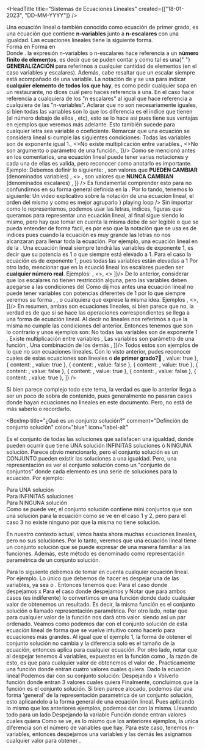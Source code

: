 <HeadTitle
  title="Sistemas de Ecuaciones Lineales"
  created={["18-01-2023", "DD-MM-YYYY"]}
/>

[//]: # "Definción de Ecuación lineal"

<Sep />
<TitleSection txt="Ecuaciones lineales" nr={1} />
<Ref id="ecuaciones lineales" />
<BoxImp
  title="¿Qué es una ecuación lineal?"
  comment="Definición de ecuación lineal"
  color="orange"
  icon="flag"
  id="def_ec_lin"
>
  Una ecuación lineal o también conocido como ecuación de primer grado, es una
  ecuación que contiene <b>n-variables</b> junto a <b>n-escalares</b> con una
  igualdad. Las ecuaciones lineales tiene la siguiente forma.
  <div className="grid grid-rows-2 md:grid-rows-none md:grid-cols-2 gap-2">
    <BoxSimp className="bg-back/5 ">
      <Ltx txt="ax+by=c" />
      <LComment>
        Forma en <Ltx txt="\mathbb{R^2}" />
      </LComment>
    </BoxSimp>
    <BoxSimp className="bg-back/5 ">
      <Ltx txt="a_1x_1+a_2x_2+\cdots+a_nx_n=b_1" />
      <LComment>
        Forma en <Ltx txt="\mathbb{R^n}" />
      </LComment>
    </BoxSimp>
  </div>
  Donde <Ltx txt="a_i, x_{i} \in \mathbb{R}" />.
</BoxImp>
<BComment type="note">
  la expresión n-variables o n-escalares hace referencia a un
  <b>número finito de elementos</b>, es decir que se puden contar y como tal es una{" "}
  <b>GENERALIZACIÓN</b> para referirnos a cualquier cantidad de elementos (en el
  caso variables y escalares). Además, cabe resaltar que un escalar siempre está
  acompañado de una variable.
</BComment>
<BComment>
  La notación de <Ltx txt="a_{i}" /> y <Ltx txt="x_{i}" /> se usa para indicar
  <b>cualquier elemento de todos los que hay</b>, es como pedir cualquier sopa en
  un restaurante, no dices cual pero haces referencia a una. En el caso
  <Ltx txt="a_{i}" /> hace referencia a cualquiera de los "n escalares" al igual
  que <Ltx txt="x_{i}" /> hace referencia a cualquiera de las "n-variables".
</BComment>
<BComment type="alert">
  Aclarar que <Ltx txt="x_{0}, x_{1}, x_{2}, \cdots, x_{n} " /> no son
  necesariamente iguales, si bien todas las variables son <Ltx txt="x" /> lo que
  los diferencia es el indice que tienen (el número debajo de ellos
  <Ltx txt="x_1" />, etc), esto se lo hace así pues tiene sus ventajas en ejemplos
  que veremos más adelante. Esto también sucede para cualquier letra sea variable
  o coeficiente.
</BComment>
<Ref id='condicionesEcuacionLineal'/>
<BComment type="warn">
  Remarcar que una ecuación se considera lineal si cumple las siguientes
  condiciones:
  <List className="pl-5" items={[
    <>Todas las variables son de exponente igual 1.</>,
    <>No existe multiplicación entre variables.</>,
    <>No son argumento o parámetro de una función.</>,
  ]}/>

</BComment>
<BoxChord title="Notación y orden de una ecuación lineal" color="yellow">
  Como se mencionó antes en los comentarios, una ecuación lineal puede tener
  varias notaciones y cada una de ellas es valida, pero reconocer como anotarlo
  es importante. Ejemplo:
  <Ltx txt="ax+by+cz+dw=e" block />
  Debemos definir lo siguiente:
  <List
    className="pl-5"
    items={[
      <>
        <Ltx txt="x,y,z,w\in\mathbb{R}" />, son valores que
        <b> PUEDEN CAMBIAR</b> (denominados variables)
      </>,
      <>
        <Ltx txt="a,b,c,d,e\in\mathbb{R}" />, son valores que
        <b> NUNCA CAMBIAN</b> (denominados escalares)
      </>,
    ]}
  />
  Es fundamental comprender esto para no confundirnos en su forma general
  definida en la <Lnk url="#def_ec_lin" txt="definición de ecuación lineal" />.
  Por lo tando, tenemos lo siguiente:
  <VidAbs
    url="/themes/Matematica/AlgebraLineal/SistemasDeEcuaciones/EcuacionesLinealesForm.mp4"
    title="Notación de una ecuación lineal"
    content={
      <>
        Un video explicativo sobre la notación de una ecuación lineal, el orden
        del mismo y como es mejor agruparlo
      </>
    }
    playing
    loop
  />
  Sin importar como lo representemos, podemos usar las letras, indices, figuras que
  queramos para representar una ecuación lineal, al final sigue siendo lo mismo, pero hay que
  tomar en cuenta la misma debe de ser legible o que se pueda entender de forma facil, es por eso
  que la notación que se usa es de indices pues cuando la ecuación es muy grande las letras no nos alcanzaran
  para llenar toda la ecuación. Por ejemplo, una ecuación lineal en <Ltx txt="\mathbb{R^n}" /> de la <Lnk url='def_ec_lin' txt='definción'/>.
</BoxChord>
<BoxChord title="Ejemplo de ecuacion lineal 1">
  Una ecuación lineal siempre tendrá las variables de exponente 1, es decir que su
  potencia es 1 o que siempre está elevado a 1.
  <Ltx txt="x+y^1+z+w=0" block />
  <LComment>
    Para el caso la ecuación es de exponente 1, pues todas las variables están
    elevadas a 1
  </LComment>
  Por otro lado, mencionar que en la ecuació lineal los escalares pueden ser
  <b>cualquier número real</b>. Ejemplos:
  <List className='pl-5' items={[
    <><Ltx txt='\sqrt{2}x+9^{23}y+ez=32'/></>,
    <><Ltx txt='\ln{3}x_1+\sqrt{3}{5}x_2+\sin{\pi}x_3=1'/></>,
    <><Ltx txt='y_1+\frac{1}{2}y_2+\frac{1}{3}y_3+\cdots+\frac{1}{n}y_n=0'/></>
  ]}/>
  De lo anterior, considerar que los escalares no tienen restricción alguna, pero las
  variables deben apegarse a las condiciones del <Lnk url='#condicionesEcuacionLineal' txt='comentario'/>
</BoxChord>
<BoxChord title='Ejemplo de ecuación lineal 2'>
  Como dijimos antes una ecuación lineal no puede tener variables con potencias diferentes de 1
  por lo que siempre veremos su forma <Ltx txt='x'/>, <Ltx txt='x^1'/>, <Ltx txt='x^{-2+3}'/> o cualquiera
  que exprese la misma idea. Ejemplos
  <List className='pl-5' items={[
    <><Ltx txt='2x+2^{2022}y^{2022-2021}+\frac{1}{z^{-1}}=3'/></>,
    <><Ltx txt='t_1^1+t_2^{2-1}+t_3^{3-2}=4'/></>,
  ]}/>
  En resumen, ambas son ecuaciones lineales, si bien parece que no, la verdad es de que si se hace
  las operaciones correspondientes se llega a una forma de ecuación lineal.
</BoxChord>
<BoxChord title='Ejemplo de ecuaciones NO lineales' color='red'>
  Al decir no lineales nos referimos a que la misma no cumple las condiciones del <Lnk url='#condicionesEcuacionLineal' txt='comentario'/> anterior. Entonces tenemos que son lo contrario y unos ejemplos son:
  <List className='pl-5 gap-2' items={[
    <span className='flex flex-col'>
      <Ltx txt='2x+y^{2}+3z^{e}+w^{-1}=10'/>
      <LComment>No todas las variables son de exponente 1</LComment>
    </span>,
    <span className='flex flex-col'>
      <Ltx txt='2xy+3xw+4z-10w=-2'/>
      <LComment>Existe multiplicación entre variables</LComment>
    </span>,
    <span className='flex flex-col'>
      <Ltx txt='\sin{x}+14\log_{2}{y}+e^{w}+3=-5'/>
      <LComment>Las variables son parámetro de una función</LComment>
    </span>,
    <span className='flex flex-col'>
      <Ltx txt='4\sin{x^2}-5\ln{xy}z^{-3}+7wu=0'/>
      <LComment>Una combinación de los demás</LComment>
    </span>,
]}/>
  Todos estos son ejemplos de lo que no son ecuaciones lineales.
</BoxChord>
<BoxChord title="¿Es ecuación lineal? - Quiz" color="green" className='mb-2'>
  Con lo visto anterior, pudes reconocer cuales de estas ecuaciones son lineales
  o <b>de primer grado?</b>👻
  <Check
    options={[
      { content: <Ltx txt="5x-3y=2" />, value: true },
      { content: <Ltx txt="5x-3y=3z" />, value: true },
      { content: <Ltx txt="x_{1}^{-3}+x_{2}^{2}=-8" />, value: false },
      { content: <Ltx txt="a_1x_1+a_2x_2+a_3x_3=5" />, value: true },
      { content: <Ltx txt="3xy+3y=43" />, value: false },
      { content: <Ltx txt="3x_1+4x_2+2x_5+7x_9=3" />, value: true },
      { content: <Ltx txt="3^2x+\sqrt{2}y+z^0=1" />, value: false },
      { content: <Ltx txt="3=3+x+y" />, value: true },
    ]}
  />
</BoxChord>

Si bien parece complejo todo este tema, la verdad es que lo anterior llega a ser un poco
de sobra de contenido, pues generalmente no pasaran casos donde hayan ecuaciones no lineales
en este documento. Pero, no está de más saberlo o recordarlo.

<BoxImp
  title="¿Qué es un conjunto solución?"
  comment="Definción de conjunto solución"
  color="blue"
  icon="label-alt"
>
  Es el conjunto de todas las soluciones que satisfacen una igualdad, donde
  pueden ocurrir que tiene UNA solución INFINITAS soluciones ó NINGUNA solución.
</BoxImp>
<BComment type="warn">
  Parece obvio mencionarlo, pero el conjunto solución es un CONJUNTO pueden
  existir las soluciones a una igualdad. Pero, una representación es ver al
  conjunto solución como un "conjunto de conjuntos" donde cada elemento es una
  serie de soluciones para la ecuación. Por ejemplo:
  <div className="grid grid-rows-3 md:grid-rows-none md:grid-cols-3 my-2">
    <div className="flex flex-col bg-back">
      <ImgAbs
        containStyle="my-0"
        title="Conjunto solución con una solución"
        content={
          "Una representación de como se ve un conjunto solución cuando solo hay UNA solución, pues solo existe un elemento en el conjunto."
        }
        src="/themes/Matematica/AlgebraLineal/SistemasDeEcuaciones/UnSol.webp"
      />
      <LComment className="bg-slate-50/50 w-full justify-center">
        Para UNA solución
      </LComment>
    </div>
    <div className="flex flex-col bg-back">
      <ImgAbs
        containStyle="my-0"
        title="Conjunto solución con infinitos elementos"
        content={
          "Una representación de como se ve un conjunto solución cuando tiene infinitos elementos o soluciones, pues el mismo graficamente queda corto, pero literalmente es infinito. Pero aclarar que no necesariamente una solución tiene infinitos elementos. Es decir, si tomamos una solución, la misma no necesariamente tendra infinitos elementos."
        }
        src="/themes/Matematica/AlgebraLineal/SistemasDeEcuaciones/InfSol.webp"
      />
      <LComment className="bg-slate-50/50 w-full justify-center">
        Para INFINITAS soluciones
      </LComment>
    </div>
    <div className="flex flex-col bg-back">
      <ImgAbs
        containStyle="my-0"
        title="Conjunto solución sin elementos"
        content={
          "Una representación de como se ve un conjunto solución cuando solo hay no tiene soluciones, pues el mismo conjunto está vacio."
        }
        src="/themes/Matematica/AlgebraLineal/SistemasDeEcuaciones/SinSol.webp"
      />
      <LComment className="bg-slate-50/50 w-full justify-center">
        Para NINGUNA solución
      </LComment>
    </div>
  </div>
  Como se puede ver, el conjunto solución contiene mini conjuntos que son una
  solución para la ecuación como se ve en el caso 1 y 2, pero para el caso 3 no
  existe ninguno por que la misma no tiene solución.
</BComment>

En nuestro contexto actual, vimos hasta ahora muchas ecuaciones lineales, pero no sus soluciones. Por lo tanto,
veremos que una ecuación lineal tiene un conjunto solución que se puede expresar de una manera familiar a las funciones. Además,
este método es denominado como representación paramétrica de un conjunto solución.

<BoxChord title="Ejemplo de representación parametrica 1" className="mt-2">
  Para lo siguiente debemos de tomar en cuenta cualquier ecuación lineal. Por
  ejemplo.
  <Ltx txt="7x-5y=3" block />
  Lo único que debemos de hacer es despejar una de las variables, ya sea
  <Ltx txt="x" /> o <Ltx txt="y" />. Entonces tenemos que:
  <Ltx txt="x=\frac{3-5y}{7} \longrightarrow f(y)=\frac{3-5y}{7}" block />
  <LComment>Para el caso donde despejamos x</LComment>
  <Ltx txt="y=\frac{7x-3}{5} \longrightarrow f(x)=\frac{7x-3}{5}" block />
  <LComment>Para el caso donde despejamos y</LComment>
  Notar que para ambos casos (es indiferente) lo convertimos en una función
  donde dado cualquier valor de <Ltx txt="t" /> obtenemos un resultado. Es
  decir, la misma función es el conjunto solución o llamado representación
  paramétrica. Por otro lado, notar que para cualquier valor de la función nos
  dará otro valor. siendo así <Ltx txt="(x,y)" /> un par ordenado.
</BoxChord>
<BoxChord title="Ejemplo de representación parametrica 2" color="yellow">
  Veamos como podemos dar con el conjunto solución de esta ecuación lineal de
  forma que se vuelve intuitivo como hacerlo para ecuaciones más grandes.
  <Ltx txt="3v-8w+2x-y+4z=0" block />
  <VidAbs
    title="Pasos para dar con el conjunto solución"
    content="Video que representa los pasos para dar con el conjunto solución de una ecuación lineal. Siendo que para ecuaciones más grandes el método sigue siendo el mismo, por lo que es repetitivo."
    url="/themes/Matematica/AlgebraLineal/SistemasDeEcuaciones/ConSol1.mp4"
    playing
    loop
  />
  Al igual que el ejemplo 1, la forma de obtener el conjunto solución no cambia y
  la diferencia solo es el tamaño de la ecuación, entonces aplica para cualquier
  ecuación. Por otro lado, notar que al despejar tenemos 4 variables, expuestas en
  la función como <Ltx txt="f(w,x,y,z)" />, la razón de esto, es que para cualquier
  valor de <Ltx txt="w, x, y, z" /> obtenemos el valor de <Ltx txt="v" />. Practicamente
  una función donde entran cuatro valores cuales quiera.
</BoxChord>
<BoxChord title="Ejemplo de representación parametrica 3">
  Dado la ecuación lineal
  <Ltx txt="x+2y+5z+w=9" block />
  Podemos dar con su conjunto solución:
  <Ltx txt="x+2y+5z-w=9" block />
  <Ltx txt="x=9-2y-5z+w" block />
  <LComment>Despejando x</LComment>
  <Ltx txt="f(y,z,w)=9-2y-5z+w" block />
  <LComment>Volverlo función donde entran 3 valores cuales quiera</LComment>
  Finalmente, concluimos que la función es el conjunto solución.
</BoxChord>
<BoxChord title="Ejemplo de representación parametrica 4" color="red">
  Si bien parece alocado, podemos dar una forma 'general' de la representación
  parametrica de un conjunto solución, esto aplicandolo a la forma general de
  una ecuación lineal.
  <Ltx txt="a_1x_1+a_2x_2+a_3x_3+\cdots+a_nx_n=b" block />
  Pues aplicando lo mismo que los anteriores ejemplos, podemos dar con la misma.
  <Ltx txt="a_1x_1+a_2x_2+a_3x_3+\cdots+a_nx_n=b" block />
  <Ltx txt="a_1x_1=b-a_2x_2-a_3x_3-\cdots-a_nx_n" block />
  <LComment>Llevando todo para un lado</LComment>
  <Ltx txt="x_1=\frac{b-a_2x_2-a_3x_3-\cdots-a_nx_n}{a_1}" block />
  <LComment>
    Despejando la variable <Ltx txt="x_1" />
  </LComment>
  <Ltx
    txt="f(x_2,x_3,\cdots,x_n)=\frac{b-a_2x_2-a_3x_3-\cdots-a_nx_n}{a_1}"
    block
  />
  <LComment>
    Función donde entran <Ltx txt="n-1" /> valores cuales quiera
  </LComment>
  Como se ve, es lo mismo que los anteriores ejemplos, la unica diferencia son
  el número de variables que hay. Para este caso, tenemos n-variables, entonces
  despejamos una variables <Ltx txt="x_1" /> y las demás les asignamos cualquier
  valor para obtener <Ltx txt="x_1" />.
</BoxChord>
<Sep />
